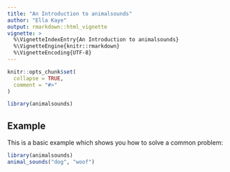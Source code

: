 ```yaml
---
title: "An Introduction to animalsounds"
author: "Ella Kaye"
output: rmarkdown::html_vignette
vignette: >
  %\VignetteIndexEntry{An Introduction to animalsounds}
  %\VignetteEngine{knitr::rmarkdown}
  %\VignetteEncoding{UTF-8}
---
```


```r
knitr::opts_chunk$set(
  collapse = TRUE,
  comment = "#>"
)
```

```r
library(animalsounds)
```

## Example

This is a basic example which shows you how to solve a common problem:

```r
library(animalsounds)
animal_sounds("dog", "woof")
```

